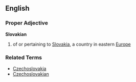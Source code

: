 ==English==
===Proper Adjective===
'''Slovakian'''

# of or pertaining to [[Slovakia]], a country in eastern [[Europe]]

===Related Terms===
*[[Czechoslovakia]]
*[[Czechoslovakian]]